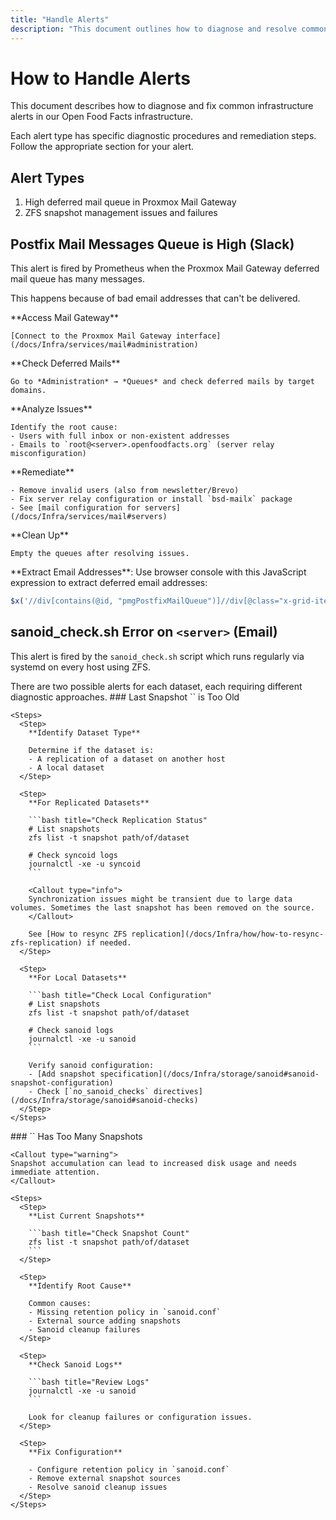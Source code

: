 ```yaml
---
title: "Handle Alerts"
description: "This document outlines how to diagnose and resolve common infrastructure alerts. It covers issues like high Postfix mail queues, outdated ZFS snapshots, and excessive snapshots, providing steps for troubleshooting and remediation."
---
```



# How to Handle Alerts

This document describes how to diagnose and fix common infrastructure alerts in our Open Food Facts infrastructure.

<Callout type="info">
Each alert type has specific diagnostic procedures and remediation steps. Follow the appropriate section for your alert.
</Callout>

## Alert Types

1. High deferred mail queue in Proxmox Mail Gateway
2. ZFS snapshot management issues and failures

## Postfix Mail Messages Queue is High (Slack)

<Callout type="warning">
This alert is fired by Prometheus when the Proxmox Mail Gateway deferred mail queue has many messages.
</Callout>

This happens because of bad email addresses that can't be delivered.

<Steps>
  <Step>
    **Access Mail Gateway**
    
    [Connect to the Proxmox Mail Gateway interface](/docs/Infra/services/mail#administration)
  </Step>
  
  <Step>
    **Check Deferred Mails**
    
    Go to *Administration* → *Queues* and check deferred mails by target domains.
  </Step>
  
  <Step>
    **Analyze Issues**
    
    Identify the root cause:
    - Users with full inbox or non-existent addresses
    - Emails to `root@<server>.openfoodfacts.org` (server relay misconfiguration)
  </Step>
  
  <Step>
    **Remediate**
    
    - Remove invalid users (also from newsletter/Brevo)
    - Fix server relay configuration or install `bsd-mailx` package
    - See [mail configuration for servers](/docs/Infra/services/mail#servers)
  </Step>
  
  <Step>
    **Clean Up**
    
    Empty the queues after resolving issues.
  </Step>
</Steps>

<Callout type="info">
**Extract Email Addresses**: Use browser console with this JavaScript expression to extract deferred email addresses:

```javascript title="Email Extraction Script"
$x('//div[contains(@id, "pmgPostfixMailQueue")]//div[@class="x-grid-item-container"]//table//td[4]//text()').map(x => x.nodeValue).join("\n")
```
</Callout>

## sanoid_check.sh Error on `<server>` (Email)

This alert is fired by the `sanoid_check.sh` script which runs regularly via systemd on every host using ZFS.

<Callout type="info">
There are two possible alerts for each dataset, each requiring different diagnostic approaches.
</Callout>

<Tabs>
  <Tab value="old-snapshot" label="Old Snapshot">
    ### Last Snapshot `<dataset>` is Too Old

    <Steps>
      <Step>
        **Identify Dataset Type**
        
        Determine if the dataset is:
        - A replication of a dataset on another host
        - A local dataset
      </Step>
      
      <Step>
        **For Replicated Datasets**
        
        ```bash title="Check Replication Status"
        # List snapshots
        zfs list -t snapshot path/of/dataset
        
        # Check syncoid logs
        journalctl -xe -u syncoid
        ```
        
        <Callout type="info">
        Synchronization issues might be transient due to large data volumes. Sometimes the last snapshot has been removed on the source.
        </Callout>
        
        See [How to resync ZFS replication](/docs/Infra/how/how-to-resync-zfs-replication) if needed.
      </Step>
      
      <Step>
        **For Local Datasets**
        
        ```bash title="Check Local Configuration"
        # List snapshots
        zfs list -t snapshot path/of/dataset
        
        # Check sanoid logs
        journalctl -xe -u sanoid
        ```
        
        Verify sanoid configuration:
        - [Add snapshot specification](/docs/Infra/storage/sanoid#sanoid-snapshot-configuration)
        - Check [`no_sanoid_checks` directives](/docs/Infra/storage/sanoid#sanoid-checks)
      </Step>
    </Steps>
  </Tab>
  
  <Tab value="too-many" label="Too Many Snapshots">
    ### `<dataset>` Has Too Many Snapshots

    <Callout type="warning">
    Snapshot accumulation can lead to increased disk usage and needs immediate attention.
    </Callout>

    <Steps>
      <Step>
        **List Current Snapshots**
        
        ```bash title="Check Snapshot Count"
        zfs list -t snapshot path/of/dataset
        ```
      </Step>
      
      <Step>
        **Identify Root Cause**
        
        Common causes:
        - Missing retention policy in `sanoid.conf`
        - External source adding snapshots
        - Sanoid cleanup failures
      </Step>
      
      <Step>
        **Check Sanoid Logs**
        
        ```bash title="Review Logs"
        journalctl -xe -u sanoid
        ```
        
        Look for cleanup failures or configuration issues.
      </Step>
      
      <Step>
        **Fix Configuration**
        
        - Configure retention policy in `sanoid.conf`
        - Remove external snapshot sources
        - Resolve sanoid cleanup issues
      </Step>
    </Steps>
  </Tab>
</Tabs>